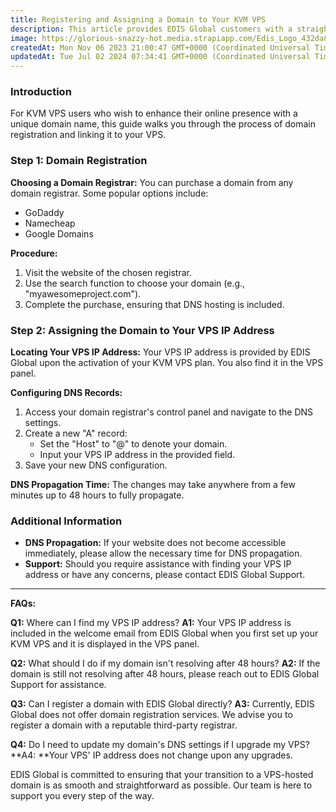 ```yaml
---
title: Registering and Assigning a Domain to Your KVM VPS
description: This article provides EDIS Global customers with a straightforward guide on how to register a new domain and properly assign it to a KVM VPS plan.
image: https://glorious-snazzy-hot.media.strapiapp.com/Edis_Logo_432da83b15.jpg
createdAt: Mon Nov 06 2023 21:00:47 GMT+0000 (Coordinated Universal Time)
updatedAt: Tue Jul 02 2024 07:34:41 GMT+0000 (Coordinated Universal Time)
---
```


### Introduction

For KVM VPS users who wish to enhance their online presence with a unique domain name, this guide walks you through the process of domain registration and linking it to your VPS.

### Step 1: Domain Registration

**Choosing a Domain Registrar:**
You can purchase a domain from any domain registrar. Some popular options include:

- GoDaddy
- Namecheap
- Google Domains

**Procedure:**

1. Visit the website of the chosen registrar.
2. Use the search function to choose your domain (e.g., "myawesomeproject.com").
3. Complete the purchase, ensuring that DNS hosting is included.

### Step 2: Assigning the Domain to Your VPS IP Address

**Locating Your VPS IP Address:**
Your VPS IP address is provided by EDIS Global upon the activation of your KVM VPS plan. You also find it in the VPS panel.

**Configuring DNS Records:**

1. Access your domain registrar's control panel and navigate to the DNS settings.
2. Create a new "A" record:
   - Set the "Host" to "@" to denote your domain.
   - Input your VPS IP address in the provided field.
3. Save your new DNS configuration.

**DNS Propagation Time:**
The changes may take anywhere from a few minutes up to 48 hours to fully propagate.

### Additional Information

- **DNS Propagation:** If your website does not become accessible immediately, please allow the necessary time for DNS propagation.
- **Support:** Should you require assistance with finding your VPS IP address or have any concerns, please contact EDIS Global Support.

---

**FAQs:**

**Q1:** Where can I find my VPS IP address?
**A1:** Your VPS IP address is included in the welcome email from EDIS Global when you first set up your KVM VPS and it is displayed in the VPS panel.

**Q2:** What should I do if my domain isn't resolving after 48 hours?
**A2:** If the domain is still not resolving after 48 hours, please reach out to EDIS Global Support for assistance.

**Q3:** Can I register a domain with EDIS Global directly?
**A3:** Currently, EDIS Global does not offer domain registration services. We advise you to register a domain with a reputable third-party registrar.

**Q4:** Do I need to update my domain's DNS settings if I upgrade my VPS?
**A4: **Your VPS' IP address does not change upon any upgrades.

EDIS Global is committed to ensuring that your transition to a VPS-hosted domain is as smooth and straightforward as possible. Our team is here to support you every step of the way.

